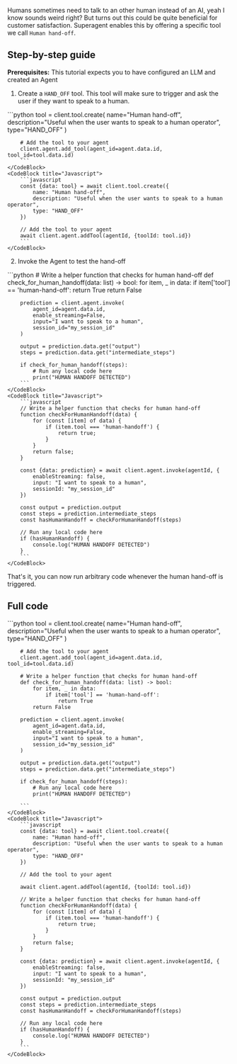 Humans sometimes need to talk to an other human instead of an AI, yeah I know sounds weird right? But turns out this could be quite beneficial for customer satisfaction. Superagent enables this by offering a specific tool we call `Human hand-off`. 

## Step-by-step guide

**Prerequisites:** This tutorial expects you to have configured an LLM and created an Agent

1. Create a `HAND_OFF` tool. This tool will make sure to trigger and ask the user if they want to speak to a human.
<CodeBlocks>
    <CodeBlock title="Python">
        ```python 
        tool = client.tool.create(
            name="Human hand-off",
            description="Useful when the user wants to speak to a human operator",
            type="HAND_OFF"
        )

        # Add the tool to your agent
        client.agent.add_tool(agent_id=agent.data.id, tool_id=tool.data.id)
        ```
    </CodeBlock>
    <CodeBlock title="Javascript">
        ```javascript 
        const {data: tool} = await client.tool.create({
            name: "Human hand-off", 
            description: "Useful when the user wants to speak to a human operator",
            type: "HAND_OFF"
        })

        // Add the tool to your agent
        await client.agent.addTool(agentId, {toolId: tool.id})
        ```
    </CodeBlock>
</CodeBlocks>

2. Invoke the Agent to test the hand-off
<CodeBlocks>
    <CodeBlock title="Python">
        ```python 
        # Write a helper function that checks for human hand-off
        def check_for_human_handoff(data: list) -> bool:
            for item, _ in data:
                if item['tool'] == 'human-hand-off':
                    return True
            return False

        prediction = client.agent.invoke(
            agent_id=agent.data.id,
            enable_streaming=False,
            input="I want to speak to a human",
            session_id="my_session_id"
        )

        output = prediction.data.get("output")
        steps = prediction.data.get("intermediate_steps")

        if check_for_human_handoff(steps):
            # Run any local code here
            print("HUMAN HANDOFF DETECTED")
        ```
    </CodeBlock>
    <CodeBlock title="Javascript">
        ```javascript 
        // Write a helper function that checks for human hand-off
        function checkForHumanHandoff(data) {
            for (const [item] of data) {
                if (item.tool === 'human-handoff') {
                    return true;
                }
            }
            return false;
        }

        const {data: prediction} = await client.agent.invoke(agentId, {
            enableStreaming: false,
            input: "I want to speak to a human",
            sessionId: "my_session_id"
        })

        const output = prediction.output
        const steps = prediction.intermediate_steps
        const hasHumanHandoff = checkForHumanHandoff(steps)

        // Run any local code here
        if (hasHumanHandoff) {
            console.log("HUMAN HANDOFF DETECTED")
        }
        ```
    </CodeBlock>
</CodeBlocks>
    
That's it, you can now run arbitrary code whenever the human hand-off is triggered. 


## Full code
<CodeBlocks>
    <CodeBlock title="Python">
        ```python 
        tool = client.tool.create(
            name="Human hand-off",
            description="Useful when the user wants to speak to a human operator",
            type="HAND_OFF"
        )

        # Add the tool to your agent
        client.agent.add_tool(agent_id=agent.data.id, tool_id=tool.data.id)

        # Write a helper function that checks for human hand-off
        def check_for_human_handoff(data: list) -> bool:
            for item, _ in data:
                if item['tool'] == 'human-hand-off':
                    return True
            return False

        prediction = client.agent.invoke(
            agent_id=agent.data.id,
            enable_streaming=False,
            input="I want to speak to a human",
            session_id="my_session_id"
        )

        output = prediction.data.get("output")
        steps = prediction.data.get("intermediate_steps")

        if check_for_human_handoff(steps):
            # Run any local code here
            print("HUMAN HANDOFF DETECTED")

        ```
    </CodeBlock>
    <CodeBlock title="Javascript">
        ```javascript 
        const {data: tool} = await client.tool.create({
            name: "Human hand-off", 
            description: "Useful when the user wants to speak to a human operator",
            type: "HAND_OFF"
        })

        // Add the tool to your agent
        
        await client.agent.addTool(agentId, {toolId: tool.id})

        // Write a helper function that checks for human hand-off
        function checkForHumanHandoff(data) {
            for (const [item] of data) {
                if (item.tool === 'human-handoff') {
                    return true;
                }
            }
            return false;
        }

        const {data: prediction} = await client.agent.invoke(agentId, {
            enableStreaming: false,
            input: "I want to speak to a human",
            sessionId: "my_session_id"
        })

        const output = prediction.output
        const steps = prediction.intermediate_steps
        const hasHumanHandoff = checkForHumanHandoff(steps)

        // Run any local code here
        if (hasHumanHandoff) {
            console.log("HUMAN HANDOFF DETECTED")
        }
        ```
    </CodeBlock>
</CodeBlocks>
